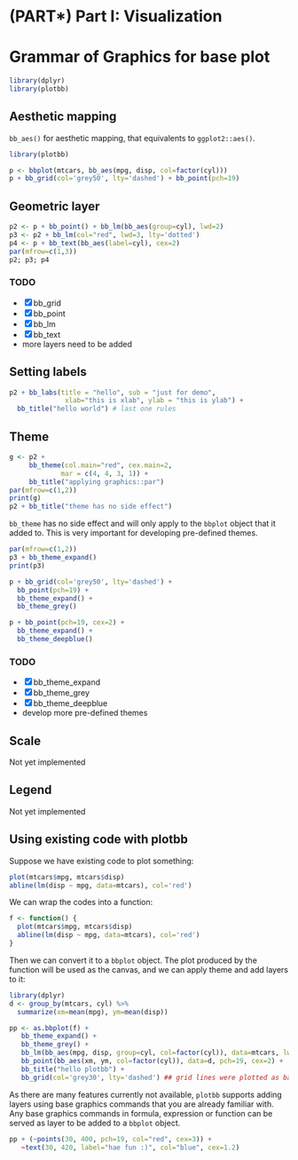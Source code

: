 # (PART\*) Part I: Visualization {-}

# Grammar of Graphics for base plot {#plotbb}


```r
library(dplyr)
library(plotbb)
```

## Aesthetic mapping

`bb_aes()` for aesthetic mapping, that equivalents to `ggplot2::aes()`.


```r
library(plotbb)

p <- bbplot(mtcars, bb_aes(mpg, disp, col=factor(cyl)))
p + bb_grid(col='grey50', lty='dashed') + bb_point(pch=19)
```

## Geometric layer

```r
p2 <- p + bb_point() + bb_lm(bb_aes(group=cyl), lwd=2)
p3 <- p2 + bb_lm(col="red", lwd=3, lty='dotted')
p4 <- p + bb_text(bb_aes(label=cyl), cex=2)
par(mfrow=c(1,3))
p2; p3; p4
```

### TODO

+ [x] bb_grid
+ [x] bb_point
+ [x] bb_lm
+ [x] bb_text
+ more layers need to be added


## Setting labels

```r
p2 + bb_labs(title = "hello", sub = "just for demo",
              xlab="this is xlab", ylab = "this is ylab") +
  bb_title("hello world") # last one rules            
```

## Theme

```r
g <- p2 +
     bb_theme(col.main="red", cex.main=2,
             mar = c(4, 4, 3, 1)) +
     bb_title("applying graphics::par")
par(mfrow=c(1,2))
print(g)
p2 + bb_title("theme has no side effect")
```

`bb_theme` has no side effect and will only apply to the `bbplot` object that it added to.
This is very important for developing pre-defined themes.


```r
par(mfrow=c(1,2))
p3 + bb_theme_expand()
print(p3)
```

```r
p + bb_grid(col='grey50', lty='dashed') +
  bb_point(pch=19) +
  bb_theme_expand() +
  bb_theme_grey()
```

```r
p + bb_point(pch=19, cex=2) +
  bb_theme_expand() +
  bb_theme_deepblue()
```

### TODO

+ [x] bb_theme_expand
+ [x] bb_theme_grey
+ [x] bb_theme_deepblue
+ develop more pre-defined themes

## Scale

Not yet implemented

## Legend

Not yet implemented


## Using existing code with plotbb

Suppose we have existing code to plot something:

```r
plot(mtcars$mpg, mtcars$disp)
abline(lm(disp ~ mpg, data=mtcars), col='red')
```

We can wrap the codes into a function:

```r
f <- function() {
  plot(mtcars$mpg, mtcars$disp)
  abline(lm(disp ~ mpg, data=mtcars), col='red')
}
```

Then we can convert it to a `bbplot` object. The plot produced by the function will be used as the canvas, and we can apply theme and add layers to it:

```r
library(dplyr)
d <- group_by(mtcars, cyl) %>%
  summarize(xm=mean(mpg), ym=mean(disp))

pp <- as.bbplot(f) +
   bb_theme_expand() +
   bb_theme_grey() +
   bb_lm(bb_aes(mpg, disp, group=cyl, col=factor(cyl)), data=mtcars, lwd=2, lty='dashed') +
   bb_point(bb_aes(xm, ym, col=factor(cyl)), data=d, pch=19, cex=2) +
   bb_title("hello plotbb") +
   bb_grid(col='grey30', lty='dashed') ## grid lines were plotted as background by default
```

As there are many features currently not available, `plotbb` supports adding layers using base graphics commands that you are already familiar with. Any base graphics commands in formula, expression or function can be served as layer to be added to a `bbplot` object.


```r
pp + (~points(30, 400, pch=19, col="red", cex=3)) +
   ~text(30, 420, label="hae fun :)", col="blue", cex=1.2)
```

